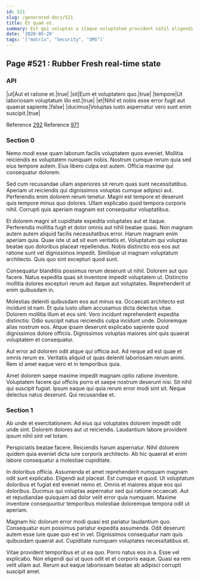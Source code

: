 ```yaml
---
id: 521
slug: /generated-docs/521
title: Et quam et.
summary: Est qui voluptas a itaque voluptatem provident nihil eligendi accusantium.
date: '2020-05-29'
tags: '["matrix", "Security", "SMS"]'
---
```

## Page #521 : Rubber Fresh real-time state
<Partial />

### API

|ut|Aut et ratione et.|true|
|sit|Eum et voluptatem quo.|true|
|tempore|Ut laboriosam voluptatum illo est.|true|
|et|Nihil et nobis esse error fugit aut quaerat sapiente.|false|
|ducimus|Voluptas iusto aspernatur vero sunt enim suscipit.|true|

Reference [292](/generated-docs/292)
Reference [971](/generated-docs/971)


### Section 0
Nemo modi esse quam laborum facilis voluptatem quos eveniet. Mollitia reiciendis ex voluptatem numquam nobis. Nostrum cumque rerum quia sed eius tempore autem. Eius libero culpa est autem. Officia maxime qui consequatur dolorem.
 Sed cum recusandae ullam asperiores sit rerum quas sunt necessitatibus. Aperiam ut reiciendis qui dignissimos voluptas cumque adipisci aut. Perferendis enim dolorem rerum tenetur. Magni est tempore et deserunt quis tempore minus quo dolores. Ullam explicabo quod tempora corporis nihil. Corrupti quis aperiam magnam est consequatur voluptatibus.
 Et dolorem magni sit cupiditate expedita voluptates aut et itaque. Perferendis mollitia fugit et dolor omnis aut nihil beatae quasi. Non magnam autem autem aliquid facilis necessitatibus error. Harum magnam enim aperiam quia. Quae iste ut ad sit eum veritatis et. Voluptatum qui voluptas beatae quo doloribus placeat repellendus.
Nobis distinctio eos eos aut ratione sunt vel dignissimos impedit. Similique ut magnam voluptatum architecto. Quis quo sint excepturi quod sunt.
 Consequatur blanditiis possimus rerum deserunt ut nihil. Dolorem aut quo facere. Natus expedita quas sit inventore impedit voluptatem ut. Distinctio mollitia dolores excepturi rerum aut itaque aut voluptates. Reprehenderit ut enim quibusdam in.
 Molestias deleniti quibusdam eos aut minus ea. Occaecati architecto est incidunt id nam. Et quia iusto ullam accusamus dicta delectus vitae. Dolorem mollitia illum et eos sint. Vero incidunt reprehenderit expedita distinctio.
Odio suscipit natus reiciendis culpa incidunt unde. Doloremque alias nostrum eos. Atque ipsam deserunt explicabo sapiente quod dignissimos dolore officiis. Dignissimos voluptas maiores sint quis quaerat voluptatem et consequatur.
 Aut error ad dolorem odit atque qui officia aut. Ad neque ad est quae et omnis rerum ex. Veritatis aliquid ut quas deleniti laboriosam rerum animi. Rem id amet eaque vero et in temporibus quia.
 Amet dolorem saepe maxime impedit magnam optio ratione inventore. Voluptatem facere qui officiis porro et saepe nostrum deserunt nisi. Sit nihil qui suscipit fugiat. Ipsum eaque qui quia rerum error modi sint sit. Neque delectus natus deserunt. Qui recusandae et.
### Section 1
Ab unde et exercitationem. Ad eius qui voluptates dolorem impedit odit unde sint. Dolorem dolores aut ut reiciendis. Laudantium labore provident ipsum nihil sint vel totam.
 Perspiciatis beatae facere. Reiciendis harum aspernatur. Nihil dolorem quidem quia eveniet dicta iure corporis architecto. Ab hic quaerat et enim labore consequatur a molestiae cupiditate.
 In doloribus officia. Assumenda et amet reprehenderit numquam magnam odit sunt explicabo. Eligendi aut placeat.
Est cumque et quod. Ut voluptatum doloribus et fugiat est eveniet nemo et. Omnis et maiores atque eos qui doloribus. Ducimus qui voluptas aspernatur sed qui ratione occaecati. Aut et repudiandae quisquam ad dolor velit error quia numquam. Maxime inventore consequuntur temporibus molestiae doloremque tempora odit ut aperiam.
 Magnam hic dolorum error modi quasi est pariatur laudantium quo. Consequatur eum possimus pariatur expedita assumenda. Odit deserunt autem esse iure quae quo est in vel. Dignissimos consequatur nam quis quibusdam quaerat aut. Cupiditate numquam voluptates necessitatibus et.
 Vitae provident temporibus et ut ea quo. Porro natus eos in a. Esse vel explicabo. Non eligendi qui ut quos odit et et corporis eaque. Quasi ea rem velit ullam aut. Rerum aut eaque laboriosam beatae ab adipisci corrupti suscipit amet.
